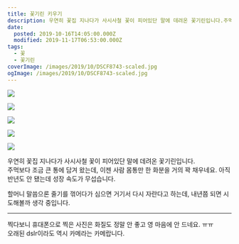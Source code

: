 ```yaml
---
title: 꽃기린 키우기
description: 우연히 꽃집 지나다가 사시사철 꽃이 피어있단 말에 데려온 꽃기린입니다.주먹보다 조금 큰 통에 담겨 왔는데, 이젠 사람 몸통만 한 화분을 거의 꽉 채우네요. 아직 반년도 안 됐는데 성장 속도가 무섭습니다. 할머니 말씀으론 줄기를 꺾어다가 심으면 거기서 다시 자란다고 하는데, 내년쯤 되면 시도해볼까 생각 중입니다. 찍다보니 휴대폰으로 찍은 사진은 화질도 정말 안 좋고 영 마음에 안 드네요.
date:
  posted: 2019-10-16T14:05:00.000Z
  modified: 2019-11-17T06:53:00.000Z
tags:
  - 꽃
  - 꽃기린
coverImage: /images/2019/10/DSCF8743-scaled.jpg
ogImage: /images/2019/10/DSCF8743-scaled.jpg
---
```


![](/images/2019/10/DSCF8743.jpg)

![](/images/2019/10/DSCF8742.jpg)

![](/images/2019/10/DSCF8741.jpg)

![](/images/2019/10/DSCF8739.jpg)

![](/images/2019/10/DSCF8661.jpg)

우연히 꽃집 지나다가 사시사철 꽃이 피어있단 말에 데려온 꽃기린입니다.  
주먹보다 조금 큰 통에 담겨 왔는데, 이젠 사람 몸통만 한 화분을 거의 꽉 채우네요. 아직 반년도 안 됐는데 성장 속도가 무섭습니다.

할머니 말씀으론 줄기를 꺾어다가 심으면 거기서 다시 자란다고 하는데, 내년쯤 되면 시도해볼까 생각 중입니다.

---

찍다보니 휴대폰으로 찍은 사진은 화질도 정말 안 좋고 영 마음에 안 드네요. ㅠㅠ  
오래된 dslr이라도 역시 카메라는 카메랍니다.